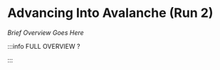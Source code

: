 # Advancing Into Avalanche (Run 2)

_Brief Overview Goes Here_


<DocCardList />

:::info FULL OVERVIEW ?

<QuestButton
  text="Go To Campaign Page"
  link="https://app.stackup.dev/campaign_page/advancing-into-avalanche-run-2"
/>

:::
